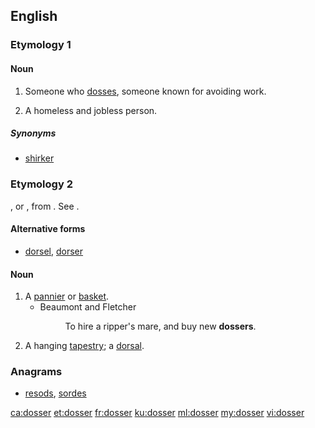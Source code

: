 ==English==

===Etymology 1===
{{suffix|doss|er|lang=en}}

====Noun====
{{en-noun}}

# {{context|British|Ireland|lang=en}} Someone who [[doss]]es, someone known for avoiding work.
# A homeless and jobless person.

=====Synonyms=====
* {{sense|one who avoids work}} [[shirker]]

===Etymology 2===
{{etyl|LL.|en}} {{lena}} {{term|dosserum|lang=la}}, or {{etyl|fr|en}} {{term|dossier|lang=fr||bundle of papers, part of a basket resting on the back}}, from {{etyl|la|en}} {{lena}} {{term|dorsum|lang=la||back}}. See {{term|dorsal|lang=en}}.

====Alternative forms====
* [[dorsel]], [[dorser]]

====Noun====
{{en-noun}}

# A [[pannier]] or [[basket]].
#* Beaumont and Fletcher
#*: To hire a ripper's mare, and buy new '''dossers'''.
# A hanging [[tapestry]]; a [[dorsal]].

{{Webster 1913}}

===Anagrams===
* [[resods#English|resods]], [[sordes#English|sordes]]

[[ca:dosser]]
[[et:dosser]]
[[fr:dosser]]
[[ku:dosser]]
[[ml:dosser]]
[[my:dosser]]
[[vi:dosser]]